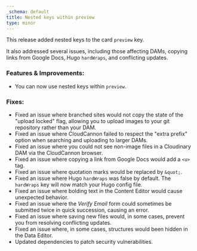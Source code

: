 ```yaml
---
_schema: default
title: Nested keys within preview
type: minor
---
```

This release added nested keys to the card `preview` key.

It also addressed several issues, including those affecting DAMs, copying links from Google Docs, Hugo `hardWraps`, and conflicting updates.

### Features & Improvements:

* You can now use nested keys within `preview`.

### Fixes:

* Fixed an issue where branched sites would not copy the state of the "upload locked" flag, allowing you to upload images to your git repository rather than your DAM.
* Fixed an issue where CloudCannon failed to respect the "extra prefix" option when searching and uploading to larger DAMs.
* Fixed an issue where you could not see non-image files in a Cloudinary DAM via the CloudCannon browser.
* Fixed an issue where copying a link from Google Docs would add a `<u>` tag.
* Fixed an issue where quotation marks would be replaced by `&quot;`.
* Fixed an issue where Hugo `hardWraps` was false by default. The `hardWraps` key will now match your Hugo config file.
* Fixed an issue where bolding text in the Content Editor would cause unexpected behavior.
* Fixed an issue where the *Verify Email* form could sometimes be submitted twice in quick succession, causing an error.
* Fixed an issue where saving new files would, in some cases, prevent you from resolving conflicting updates.
* Fixed an issue where, in some cases, structures would been hidden in the Data Editor.
* Updated dependencies to patch security vulnerabilities.